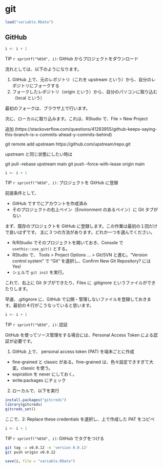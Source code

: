 # git {#git}

```r
load("variable.RData")
```

## GitHub

::: callout-tip
```r
i <- i + 1
```
TIP `r sprintf("%03d", i)`: GitHub からプロジェクトをダウンロード
:::

流れとしては、以下のようになります。

1.  GitHub 上で、元のレポジトリ（これを upstream という）から、自分のレポジトリにフォークする
2.  フォークしたレポジトリ（origin という）から、自分のパソコンに取り込む（local という）

最初のフォークは、ブラウザ上で行います。

次に、ローカルに取り込みます。これは、RStudio で、File \> New Project

追加 (https://stackoverflow.com/questions/41283955/github-keeps-saying-this-branch-is-x-commits-ahead-y-commits-behind)

git remote add upstream https://github.com/upstream/repo.git

upstream と同じ状態にしたい時は

git pull --rebase upstream main git push --force-with-lease origin main

::: callout-tip
```r
i <- i + 1
```
TIP `r sprintf("%03d", i)`: プロジェクトを GitHub に登録
:::

前提条件として、

-   GitHub ですでにアカウントを作成済み
-   そのプロジェクトの右上ペイン（Environment のあるペイン）に Git タブがない

まず、既存のプロジェクトを GitHub に登録します。この作業は最初の１回だけで良いはずです。 主に３つの方法があります。どれか一つを選んでください。

-   R/RStudio でそのプロジェクトを開いておき、Console で `usethis::use_git()` とする。
-   RStudio で、 Tools \> Project Options ... \> Git/SVN と進む。"Version control system" で "Git" を選択し、Confirm New Git Repository? には Yes!
-   シェルで `git init` を実行。

これで、右上に Git タブができたり、Files に .gitignore というファイルができたりします。

早速、.gitignore に、GitHub で公開・管理しないファイルを登録しておきます。最初の４行がこうなっていると思います。

::: callout-tip
```r
i <- i + 1
```
TIP `r sprintf("%03d", i)`: 認証
:::

GitHub を使ってソース管理をする場合には、Personal Access Token による認証が必要です。

1.  GitHub 上で、 personal access token (PAT) を端末ごとに作成

-   fine-grained と classic がある。fine-grained は、色々設定できすぎて大変。classic を使う。
-   expiration を never にしておく。
-   write:packages にチェック

2.  ローカルで、以下を実行

```R
install.packages("gitcreds")
library(gitcreds)
gitcreds_set()
```

ここで、2: Replace these credentials を選択し、上で作成した PAT をコピペ

::: callout-tip
```r
i <- i + 1
```
TIP `r sprintf("%03d", i)`: GitHub でタグをつける
:::

```bash
git tag -a v0.0.12 -m 'version 0.0.12'
git push origin v0.0.12
```





```r
save(i, file = "variable.RData")
```
